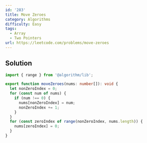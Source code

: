 ```yaml
---
id: '283'
title: Move Zeroes
category: Algorithms
difficulty: Easy
tags:
  - Array
  - Two Pointers
url: https://leetcode.com/problems/move-zeroes
---
```


## Solution

```typescript showLineNumbers
import { range } from '@algorithm/lib';

export function moveZeroes(nums: number[]): void {
  let nonZeroIndex = 0;
  for (const num of nums) {
    if (num !== 0) {
      nums[nonZeroIndex] = num;
      nonZeroIndex += 1;
    }
  }
  for (const zeroIndex of range(nonZeroIndex, nums.length)) {
    nums[zeroIndex] = 0;
  }
}
```
